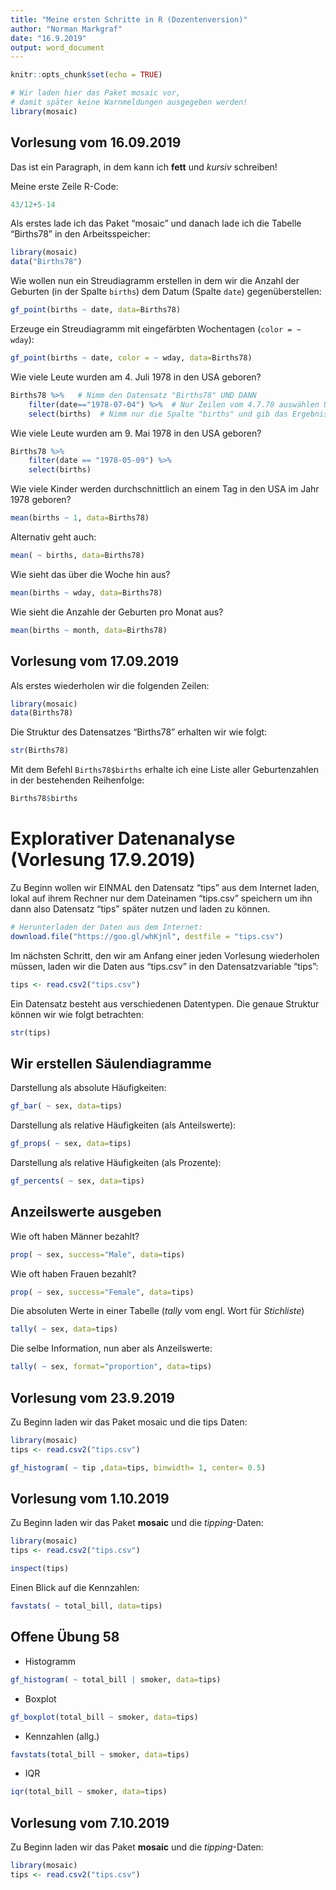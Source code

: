 ```yaml
---
title: "Meine ersten Schritte in R (Dozentenversion)"
author: "Norman Markgraf"
date: "16.9.2019"
output: word_document
---
```


```r
knitr::opts_chunk$set(echo = TRUE)

# Wir laden hier das Paket mosaic vor, 
# damit später keine Warnmeldungen ausgegeben werden!
library(mosaic)
```

## Vorlesung vom 16.09.2019

Das ist ein Paragraph, in dem kann ich **fett** und *kursiv* schreiben!

Meine erste Zeile R-Code:

```r
43/12+5-14
```


Als erstes lade ich das Paket "mosaic" und danach lade ich die Tabelle "Births78" in den Arbeitsspeicher:

```r
library(mosaic)
data("Births78")
```

Wie wollen nun ein Streudiagramm erstellen in dem wir die Anzahl der Geburten (in der Spalte `births`) dem Datum (Spalte `date`) gegenüberstellen:

```r
gf_point(births ~ date, data=Births78)
```

Erzeuge ein Streudiagramm mit eingefärbten Wochentagen (`color = ~ wday`):
```r
gf_point(births ~ date, color = ~ wday, data=Births78)
```


Wie viele Leute wurden am 4. Juli 1978 in den USA geboren?

```r
Births78 %>%   # Nimm den Datensatz "Births78" UND DANN
    filter(date=="1978-07-04") %>%  # Nur Zeilen vom 4.7.78 auswählen UND DANN
    select(births)  # Nimm nur die Spalte "births" und gib das Ergebnis aus.
```


Wie viele Leute wurden am 9. Mai 1978 in den USA geboren?

```r
Births78 %>%
    filter(date == "1978-05-09") %>%
    select(births)
```


Wie viele Kinder werden durchschnittlich an einem Tag in den USA im Jahr 1978 geboren?

```r
mean(births ~ 1, data=Births78)
```

Alternativ geht auch:

```r
mean( ~ births, data=Births78)
```


Wie sieht das über die Woche hin aus?

```r
mean(births ~ wday, data=Births78)
```

Wie sieht die Anzahle der Geburten pro Monat aus?

```r
mean(births ~ month, data=Births78)
```



## Vorlesung vom 17.09.2019

Als erstes wiederholen wir die folgenden Zeilen:

```r
library(mosaic)
data(Births78)
```


Die Struktur des Datensatzes "Births78" erhalten wir wie folgt:

```r
str(Births78)
```

Mit dem Befehl `Births78$births` erhalte ich eine Liste aller Geburtenzahlen in der bestehenden Reihenfolge:
```r
Births78$births
```

# Explorativer Datenanalyse (Vorlesung 17.9.2019)

Zu Beginn wollen wir EINMAL den Datensatz "tips" aus dem Internet laden, lokal auf ihrem Rechner nur dem Dateinamen "tips.csv" speichern um ihn dann also Datensatz "tips" später nutzen und laden zu können.

```r
# Herunterladen der Daten aus dem Internet:
download.file("https://goo.gl/whKjnl", destfile = "tips.csv")
```



Im nächsten Schritt, den wir am Anfang einer jeden Vorlesung wiederholen müssen, laden wir die Daten aus "tips.csv" in den Datensatzvariable "tips":

```r
tips <- read.csv2("tips.csv")
```

Ein Datensatz besteht aus verschiedenen Datentypen. Die genaue Struktur können wir wie folgt betrachten:

```r
str(tips)
```


## Wir erstellen Säulendiagramme

Darstellung als absolute Häufigkeiten:

```r
gf_bar( ~ sex, data=tips)
```

Darstellung als relative Häufigkeiten (als Anteilswerte):
```r
gf_props( ~ sex, data=tips)
```

Darstellung als relative Häufigkeiten (als Prozente):
```r
gf_percents( ~ sex, data=tips)
```


## Anzeilswerte ausgeben

Wie oft haben Männer bezahlt?
```r
prop( ~ sex, success="Male", data=tips)
```

Wie oft haben Frauen bezahlt?
```r
prop( ~ sex, success="Female", data=tips)
```

Die absoluten Werte in einer Tabelle (*tally* vom engl. Wort für *Stichliste*)
```r
tally( ~ sex, data=tips)
```

Die selbe Information, nun aber als Anzeilswerte:
```r
tally( ~ sex, format="proportion", data=tips)
```

## Vorlesung vom 23.9.2019

Zu Beginn laden wir das Paket mosaic und die tips Daten:

```r
library(mosaic)
tips <- read.csv2("tips.csv")
```

```r
gf_histogram( ~ tip ,data=tips, binwidth= 1, center= 0.5)
```

## Vorlesung vom 1.10.2019

Zu Beginn laden wir das Paket **mosaic** und die *tipping*-Daten:

```r
library(mosaic)
tips <- read.csv2("tips.csv")
```


```r
inspect(tips)
```

Einen Blick auf die Kennzahlen:

```r
favstats( ~ total_bill, data=tips)
```


## Offene Übung 58

- Histogramm
```r
gf_histogram( ~ total_bill | smoker, data=tips)
```

- Boxplot
```r
gf_boxplot(total_bill ~ smoker, data=tips)
```

- Kennzahlen (allg.)
```r
favstats(total_bill ~ smoker, data=tips)
```

- IQR
```r
iqr(total_bill ~ smoker, data=tips)
```




## Vorlesung vom 7.10.2019

Zu Beginn laden wir das Paket **mosaic** und die *tipping*-Daten:

```r
library(mosaic)
tips <- read.csv2("tips.csv")
```




 